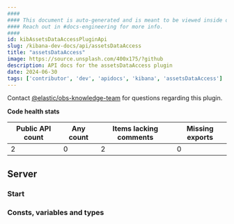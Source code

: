 ```yaml
---
####
#### This document is auto-generated and is meant to be viewed inside our experimental, new docs system.
#### Reach out in #docs-engineering for more info.
####
id: kibAssetsDataAccessPluginApi
slug: /kibana-dev-docs/api/assetsDataAccess
title: "assetsDataAccess"
image: https://source.unsplash.com/400x175/?github
description: API docs for the assetsDataAccess plugin
date: 2024-06-30
tags: ['contributor', 'dev', 'apidocs', 'kibana', 'assetsDataAccess']
---
```




Contact [@elastic/obs-knowledge-team](https://github.com/orgs/elastic/teams/obs-knowledge-team) for questions regarding this plugin.

**Code health stats**

| Public API count  | Any count | Items lacking comments | Missing exports |
|-------------------|-----------|------------------------|-----------------|
| 2 | 0 | 2 | 0 |

## Server

### Start
<DocDefinitionList data={[assetsDataAccessObj.server.start]}/>

### Consts, variables and types
<DocDefinitionList data={assetsDataAccessObj.server.misc}/>

